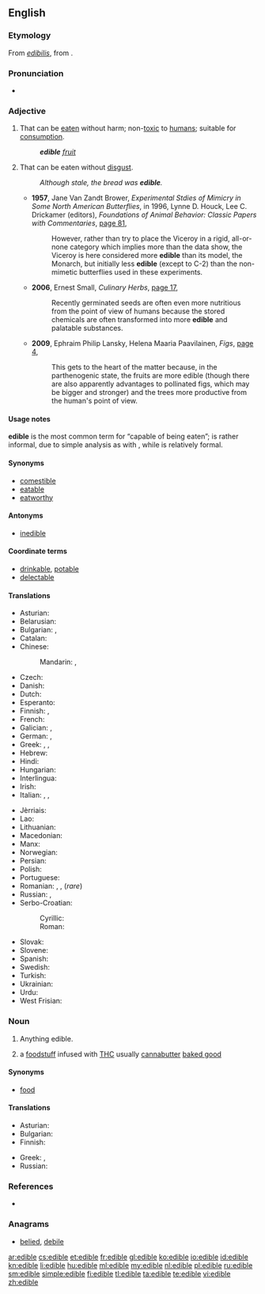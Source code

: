 ==English==

===Etymology===
From {{etyl|LL.|en}} ''[[edibilis]]'', from {{etyl|la|en}} {{term|edere|sc=polytonic||to eat|lang=la}}.

===Pronunciation===
* {{a|UK}} {{IPA|/ˈɛd.ɪ.bəl/}} {{X-SAMPA|/"Ed.I.b@l/}}

===Adjective===
{{en-adj}}

# That can be [[eat]]en without harm; non-[[toxic]] to [[human]]s; suitable for [[consumption]].
#: '''''edible''' [[fruit]]''
# That can be eaten without [[disgust]].
#: ''Although stale, the bread was '''edible'''.''
#* '''1957''', Jane Van Zandt Brower, ''Experimental Stdies of Mimicry in Some North American Butterflies'', in 1996, Lynne D. Houck, Lee C. Drickamer (editors), ''Foundations of Animal Behavior: Classic Papers with Commentaries'', [http://books.google.com/books?id=WVzardat66YC&pg=PA371&dq=%22more+edible%22+-intitle:muntu&hl=en&ei=t-0PTvOJD46KmQWhr9nPDg&sa=X&oi=book_result&ct=result&resnum=2&ved=0CC0Q6AEwATgK#v=onepage&q=%22more%20edible%22%20-intitle%3Amuntu&f=false page 81],
#*: However, rather than try to place the Viceroy in a rigid, all-or-none category which implies more than the data show, the Viceroy is here considered more '''edible''' than its model, the Monarch, but initially less '''edible''' (except to C-2) than the non-mimetic butterflies used in these experiments.
#* '''2006''', Ernest Small, ''Culinary Herbs'', [http://books.google.com/books?id=UL9lpNrx0kwC&pg=PA17&dq=%22more+edible%22+-intitle:muntu&hl=en&ei=6OkPTo2XIOnzmAXHxZyrDg&sa=X&oi=book_result&ct=result&resnum=5&ved=0CDsQ6AEwBA#v=onepage&q=%22more%20edible%22%20-intitle%3Amuntu&f=false page 17],
#*: Recently germinated seeds are often even more nutritious from the point of view of humans because the stored chemicals are often transformed into more '''edible''' and palatable substances.
#* '''2009''', Ephraim Philip Lansky, Helena Maaria Paavilainen, ''Figs'', [http://books.google.com/books?id=XM6oph0HaFwC&pg=PA4&dq=%22more+edible%22+-intitle:muntu&hl=en&ei=6OkPTo2XIOnzmAXHxZyrDg&sa=X&oi=book_result&ct=result&resnum=10&ved=0CFIQ6AEwCQ#v=onepage&q=%22more%20edible%22%20-intitle%3Amuntu&f=false page 4],
#*: This gets to the heart of the matter because, in the parthenogenic state, the fruits are more edible (though there are also apparently advantages to pollinated figs, which may be bigger and stronger) and the trees more productive from the human's point of view.

====Usage notes====
'''edible''' is the most common term for “capable of being eaten”; {{term|eatable|lang=en}} is rather informal, due to simple analysis as {{term|eat|lang=en}} with {{term|-able|lang=en}}, while {{term|comestible|lang=en}} is relatively formal.

====Synonyms====
* [[comestible]]
* [[eatable]]
* [[eatworthy]]

====Antonyms====
* [[inedible]]

====Coordinate terms====
* [[drinkable]], [[potable]]
* [[delectable]] <!-- literally, able to delight; here meaning not just able to eat, but good to eat -->

====Translations====
{{trans-top|that can be eaten without harm; suitable for consumption}}
* Asturian: {{t-|ast|comestible}}
* Belarusian: {{t-|be|ядомы|tr=jadómy|sc=Cyrl}}
* Bulgarian: {{t-|bg|ядлив|tr=jadliv|sc=Cyrl}}, {{t-|bg|годен за ядене|tr=goden za jadene|sc=Cyrl}}
* Catalan: {{t-|ca|comestible}}
* Chinese:
*: Mandarin: {{t|cmn|食用|tr=kě shíyòng de|alt=可食用的|sc=Hani}}, {{t|cmn|可以吃|tr=kěyǐ chī de|alt=可以吃的|sc=Hani}}
* Czech: {{t-|cs|jedlý|m}}
* Danish: {{t-|da|spiselig}}
* Dutch: {{t+|nl|eetbaar}}
* Esperanto: {{t+|eo|manĝebla}}
* Finnish: {{t+|fi|syötävä}}, {{t-|fi|syömäkelpoinen}}
* French: {{t+|fr|comestible}}
* Galician: {{t+|gl|comestible}}, {{t+|gl|comestíbel}}
* German: {{t+|de|essbar}}, {{qualifier|old spelling}} {{t+|de|eßbar}}
* Greek: {{t+|el|βρώσιμος|m|tr=vrósimos}}, {{t+|el|φαγώσιμος|m|tr=fagósimos}}, {{t+|el|εδώδιμος|m|tr=edódimos}}
* Hebrew: {{t-|he|אכיל|tr=achil|sc=Hebr}}
* Hindi: {{t-|hi|खाद्य|tr=khādya}}
* Hungarian: {{t+|hu|ehető}}
* Interlingua: {{t-|ia|comestibile}}
* Irish: {{t-|ga|inite}}
* Italian: {{t+|it|commestibile}}, {{t+|it|edibile}}, {{t+|it|edule}}
{{trans-mid}}
* Jèrriais: {{tø|roa-jer|mangeabl'ye|m|f}}
* Lao: {{t|lo|ກ້ານຈອງ|tr=samad kindai|sc=Laoo}}
* Lithuanian: {{t-|lt|valgomas}}
* Macedonian: {{t-|mk|јадлив|m|tr=jádliv}}
* Manx: {{t-|gv|yn-ee}}
* Norwegian: {{t-|no|spiselig}}
* Persian: {{t+|fa|خوراکی|tr=xorâki|sc=fa-Arab}}
* Polish: {{t+|pl|jadalny|m}}
* Portuguese: {{t+|pt|comestível}}
* Romanian: {{t+|ro|comestibil|m|n}}, {{t-|ro|comestibilă|f}}, {{t-|ro|mâncabil|m|n}} (''rare'')
* Russian: {{t+|ru|съедобный|tr=sʺjedóbnyj}}, {{t-|ru|годный в пищу|tr=gódnyj v píšču|sc=Cyrl}}
* Serbo-Croatian:
*: Cyrillic: {{t-|sh|јестив|sc=Cyrl}}
*: Roman: {{t-|sh|jestiv}}
* Slovak: {{t-|sk|jedlý}}
* Slovene: {{t-|sl|užiten}}
* Spanish: {{t+|es|comestible}}
* Swedish: {{t+|sv|ätbar}}
* Turkish: {{t-|tr|yenilebilir}}
* Ukrainian: {{t-|uk|їстівний|tr=jistívnyj|sc=Cyrl}}
* Urdu: {{t-|ur|کھادیہ|tr=khādya}}
* West Frisian: {{t-|fy|ytber}}
{{trans-bottom}}

===Noun===
{{en-noun}}

# Anything edible.
# {{context|marijuana|lang=en}} a [[foodstuff]] infused with [[THC]] usually [[cannabutter]] [[baked good]]

====Synonyms====
* [[food]]

====Translations====
{{trans-top|anything edible}}
* Asturian: {{t-|ast|comestible|m}}
* Bulgarian: {{t+|bg|храна|f}}
* Finnish: {{t+|fi|syötävä}}
{{trans-mid}}
* Greek: {{t+|el|φαγώσιμα|n-p|tr=fagósima}}, {{t+|el|εδώδιμα|n-p|tr=edódima}}
* Russian: {{t-|ru|съестное|n|tr=sjestnóje|sc=Cyrl}}
{{trans-bottom}}

===References===
* {{R:Online Etymology Dictionary}}

===Anagrams===
* [[belied#English|belied]], [[debile#English|debile]]

[[ar:edible]]
[[cs:edible]]
[[et:edible]]
[[fr:edible]]
[[gl:edible]]
[[ko:edible]]
[[io:edible]]
[[id:edible]]
[[kn:edible]]
[[li:edible]]
[[hu:edible]]
[[ml:edible]]
[[my:edible]]
[[nl:edible]]
[[pl:edible]]
[[ru:edible]]
[[sm:edible]]
[[simple:edible]]
[[fi:edible]]
[[tl:edible]]
[[ta:edible]]
[[te:edible]]
[[vi:edible]]
[[zh:edible]]